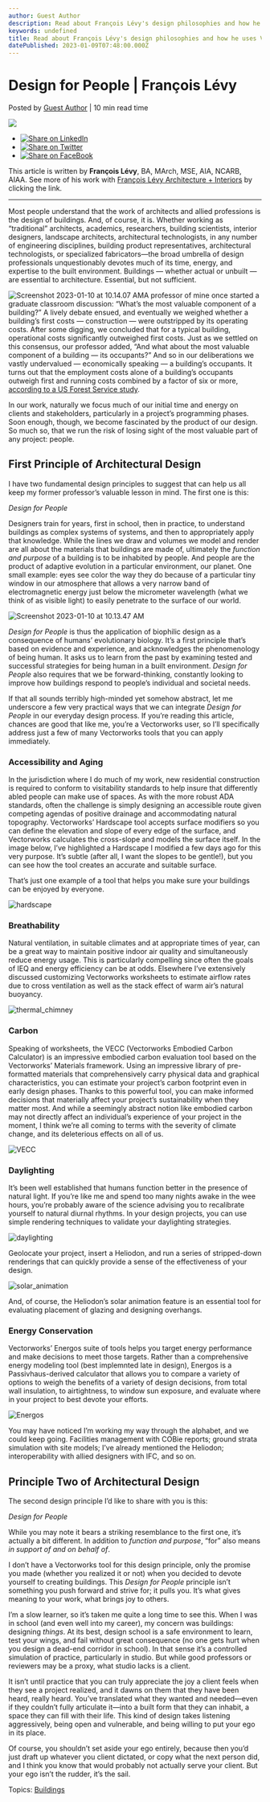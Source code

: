 ```yaml
---
author: Guest Author
description: Read about François Lévy's design philosophies and how he uses Vectorworks tools to apply them.
keywords: undefined
title: Read about François Lévy's design philosophies and how he uses Vectorworks tools to apply them. 
datePublished: 2023-01-09T07:48:00.000Z
---
```

  

# Design for People | François Lévy

 Posted by [Guest Author](https://blog.vectorworks.net/author/guest-author) | 10 min read time 

![](https://blog.vectorworks.net/hubfs/Blog%20Images/2023%20Blog%20Images/1_Francois1/Energos.jpg) 

* [![Share on LinkedIn](https://2659751.fs1.hubspotusercontent-na1.net/hubfs/2659751/michaelDemo/share-LI.png)](http://www.linkedin.com/shareArticle?mini=true&url=https%3A%2F%2Fblog.vectorworks.net%2Fan-architects-perspective-on-designing-for-people)
* [![Share on Twitter](https://2659751.fs1.hubspotusercontent-na1.net/hubfs/2659751/michaelDemo/share-TW.png)](https://www.twitter.com/share?text=Design%20for%20People%20|%20François%20Lévy&url=https%3A%2F%2Fblog.vectorworks.net%2Fan-architects-perspective-on-designing-for-people&via=PMGTweets)
* [![Share on FaceBook](https://2659751.fs1.hubspotusercontent-na1.net/hubfs/2659751/michaelDemo/share-FB.png)](https://www.facebook.com/sharer/sharer.php?u=https%3A%2F%2Fblog.vectorworks.net%2Fan-architects-perspective-on-designing-for-people)

This article is written by **François Lévy**, BA, MArch, MSE, AIA, NCARB, AIAA. See more of his work with [François Lévy Architecture + Interiors](http://www.francoislevy.com/ "http://www.francoislevy.com/") by clicking the link.

---

Most people understand that the work of architects and allied professions is the design of buildings. And, of course, it is. Whether working as “traditional” architects, academics, researchers, building scientists, interior designers, landscape architects, architectural technologists, in any number of engineering disciplines, building product representatives, architectural technologists, or specialized fabricators—the broad umbrella of design professionals unquestionably devotes much of its time, energy, and expertise to the built environment. Buildings — whether actual or unbuilt — are essential to architecture. Essential, but not sufficient.

![Screenshot 2023-01-10 at 10.14.07 AM](https://blog.vectorworks.net/hs-fs/hubfs/Blog%20Images/2023%20Blog%20Images/1_Francois1/Screenshot%202023-01-10%20at%2010.14.07%20AM.png?width=318&height=464&name=Screenshot%202023-01-10%20at%2010.14.07%20AM.png)A professor of mine once started a graduate classroom discussion: “What’s the most valuable component of a building?” A lively debate ensued, and eventually we weighed whether a building’s first costs — construction — were outstripped by its operating costs. After some digging, we concluded that for a typical building, operational costs significantly outweighed first costs. Just as we settled on this consensus, our professor added, “And what about the most valuable component of a building — its occupants?” And so in our deliberations we vastly undervalued — economically speaking — a building’s occupants. It turns out that the employment costs alone of a building’s occupants outweigh first and running costs combined by a factor of six or more, [according to a US Forest Service study](https://www.fs.usda.gov/t-d/pubs/htmlpubs/htm08732839/page01.htm).

In our work, naturally we focus much of our initial time and energy on clients and stakeholders, particularly in a project’s programming phases. Soon enough, though, we become fascinated by the product of our design. So much so, that we run the risk of losing sight of the most valuable part of any project: people.

## First Principle of Architectural Design

I have two fundamental design principles to suggest that can help us all keep my former professor’s valuable lesson in mind. The first one is this:

_Design for People_

Designers train for years, first in school, then in practice, to understand buildings as complex systems of systems, and then to appropriately apply that knowledge. While the lines we draw and volumes we model and render are all about the materials that buildings are made of, ultimately the _function and purpose_ of a building is to be inhabited by people. And people are the product of adaptive evolution in a particular environment, our planet. One small example: eyes see color the way they do because of a particular tiny window in our atmosphere that allows a very narrow band of electromagnetic energy just below the micrometer wavelength (what we think of as visible light) to easily penetrate to the surface of our world.

![Screenshot 2023-01-10 at 10.13.47 AM](https://blog.vectorworks.net/hs-fs/hubfs/Blog%20Images/2023%20Blog%20Images/1_Francois1/Screenshot%202023-01-10%20at%2010.13.47%20AM.png?width=916&height=476&name=Screenshot%202023-01-10%20at%2010.13.47%20AM.png)

_Design for People_ is thus the application of biophilic design as a consequence of humans’ evolutionary biology. It’s a first principle that’s based on evidence and experience, and acknowledges the phenomenology of being human. It asks us to learn from the past by examining tested and successful strategies for being human in a built environment. _Design for People_ also requires that we be forward-thinking, constantly looking to improve how buildings respond to people’s individual and societal needs.

If that all sounds terribly high-minded yet somehow abstract, let me underscore a few very practical ways that we can integrate _Design for People_ in our everyday design process. If you’re reading this article, chances are good that like me, you’re a Vectorworks user, so I’ll specifically address just a few of many Vectorworks tools that you can apply immediately.

### **Accessibility and Aging**

In the jurisdiction where I do much of my work, new residential construction is required to conform to visitability standards to help insure that differently abled people can make use of spaces. As with the more robust ADA standards, often the challenge is simply designing an accessible route given competing agendas of positive drainage and accommodating natural topography. Vectorworks’ Hardscape tool accepts surface modifiers so you can define the elevation and slope of every edge of the surface, and Vectorworks calculates the cross-slope and models the surface itself. In the image below, I’ve highlighted a Hardscape I modified a few days ago for this very purpose. It’s subtle (after all, I want the slopes to be gentle!), but you can see how the tool creates an accurate and suitable surface.

That’s just one example of a tool that helps you make sure your buildings can be enjoyed by everyone.

![hardscape](https://blog.vectorworks.net/hs-fs/hubfs/Blog%20Images/2023%20Blog%20Images/1_Francois1/hardscape.jpg?width=1235&height=750&name=hardscape.jpg)

### **Breathability**

Natural ventilation, in suitable climates and at appropriate times of year, can be a great way to maintain positive indoor air quality and simultaneously reduce energy usage. This is particularly compelling since often the goals of IEQ and energy efficiency can be at odds. Elsewhere I’ve extensively discussed customizing Vectorworks worksheets to estimate airflow rates due to cross ventilation as well as the stack effect of warm air’s natural buoyancy.

![thermal_chimney](https://blog.vectorworks.net/hs-fs/hubfs/Blog%20Images/2023%20Blog%20Images/1_Francois1/thermal_chimney.jpg?width=1041&height=750&name=thermal_chimney.jpg)

### **Carbon**

Speaking of worksheets, the VECC (Vectorworks Embodied Carbon Calculator) is an impressive embodied carbon evaluation tool based on the Vectorworks’ Materials framework. Using an impressive library of pre-formatted materials that comprehensively carry physical data and graphical characteristics, you can estimate your project’s carbon footprint even in early design phases. Thanks to this powerful tool, you can make informed decisions that materially affect your project’s sustainability when they matter most. And while a seemingly abstract notion like embodied carbon may not directly affect an individual’s experience of your project in the moment, I think we’re all coming to terms with the severity of climate change, and its deleterious effects on all of us.

![VECC](https://blog.vectorworks.net/hs-fs/hubfs/Blog%20Images/2023%20Blog%20Images/1_Francois1/VECC.png?width=2860&height=1552&name=VECC.png)

### **Daylighting**

It’s been well established that humans function better in the presence of natural light. If you’re like me and spend too many nights awake in the wee hours, you’re probably aware of the science advising you to recalibrate yourself to natural diurnal rhythms. In your design projects, you can use simple rendering techniques to validate your daylighting strategies.

![daylighting](https://blog.vectorworks.net/hs-fs/hubfs/Blog%20Images/2023%20Blog%20Images/1_Francois1/daylighting.jpg?width=1254&height=750&name=daylighting.jpg)

Geolocate your project, insert a Heliodon, and run a series of stripped-down renderings that can quickly provide a sense of the effectiveness of your design.

![solar_animation](https://blog.vectorworks.net/hs-fs/hubfs/Blog%20Images/2023%20Blog%20Images/1_Francois1/solar_animation.jpg?width=1358&height=750&name=solar_animation.jpg)

And, of course, the Heliodon’s solar animation feature is an essential tool for evaluating placement of glazing and designing overhangs.

### **Energy Conservation** 

Vectorworks’ Energos suite of tools helps you target energy performance and make decisions to meet those targets. Rather than a comprehensive energy modeling tool (best implemnted late in design), Energos is a Passivhaus-derived calculator that allows you to compare a variety of options to weigh the benefits of a variety of design decisions, from total wall insulation, to airtightness, to window sun exposure, and evaluate where in your project to best devote your efforts.

![Energos](https://blog.vectorworks.net/hs-fs/hubfs/Blog%20Images/2023%20Blog%20Images/1_Francois1/Energos.jpg?width=1311&height=750&name=Energos.jpg)

You may have noticed I’m working my way through the alphabet, and we could keep going. Facilities management with COBie reports; ground strata simulation with site models; I’ve already mentioned the Heliodon; interoperability with allied designers with IFC, and so on.

## **Principle Two of Architectural Design**

The second design principle I’d like to share with you is this:

_Design for People_

While you may note it bears a striking resemblance to the first one, it’s actually a bit different. In addition to _function and purpose_, “for” also means _in support of and on behalf of_.

I don’t have a Vectorworks tool for this design principle, only the promise you made (whether you realized it or not) when you decided to devote yourself to creating buildings. This _Design for People_ principle isn’t something you push forward and strive for; it pulls you. It’s what gives meaning to your work, what brings joy to others.

I’m a slow learner, so it’s taken me quite a long time to see this. When I was in school (and even well into my career), my concern was buildings: designing _things_. At its best, design school is a safe environment to learn, test your wings, and fail without great consequence (no one gets hurt when you design a dead-end corridor in school). In that sense it’s a controlled simulation of practice, particularly in studio. But while good professors or reviewers may be a proxy, what studio lacks is a client.

It isn’t until practice that you can truly appreciate the joy a client feels when they see a project realized, and it dawns on them that they have been heard, really heard. You’ve translated what they wanted and needed—even if they couldn’t fully articulate it—into a built form that they can inhabit, a space they can fill with their life. This kind of design takes listening aggressively, being open and vulnerable, and being willing to put your ego in its place.

Of course, you shouldn’t set aside your ego entirely, because then you’d just draft up whatever you client dictated, or copy what the next person did, and I think you know that would probably not actually serve your client. But your ego isn’t the rudder, it’s the sail.

 Topics: [Buildings](https://blog.vectorworks.net/topic/buildings) 

  
